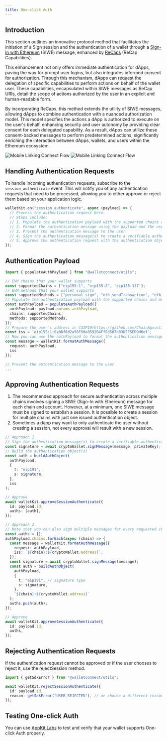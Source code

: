 ```yaml
---
title: One-click Auth
---
```


## Introduction

This section outlines an innovative protocol method that facilitates the initiation of a Sign session and the authentication of a wallet through a [Sign-In with Ethereum](https://eips.ethereum.org/EIPS/eip-4361) (SIWE) message, enhanced by [ReCaps](https://eips.ethereum.org/EIPS/eip-5573) (ReCap Capabilities).

This enhancement not only offers immediate authentication for dApps, paving the way for prompt user logins, but also integrates informed consent for authorization. Through this mechanism, dApps can request the delegation of specific capabilities to perform actions on behalf of the wallet user. These capabilities, encapsulated within SIWE messages as ReCap URIs, detail the scope of actions authorized by the user in an explicit and human-readable form.

By incorporating ReCaps, this method extends the utility of SIWE messages, allowing dApps to combine authentication with a nuanced authorization model. This model specifies the actions a dApp is authorized to execute on the user's behalf, enhancing security and user autonomy by providing clear consent for each delegated capability. As a result, dApps can utilize these consent-backed messages to perform predetermined actions, significantly enriching the interaction between dApps, wallets, and users within the Ethereum ecosystem.

<Frame>
  <img alt="Mobile Linking Connect Flow" className="block dark:hidden" src="/images/w3w/authenticatedSessions-light.png" />
  <img alt="Mobile Linking Connect Flow" className="hidden dark:block" src="/images/w3w/authenticatedSessions-dark.png" />
</Frame>

## Handling Authentication Requests

To handle incoming authentication requests, subscribe to the `session_authenticate` event. This will notify you of any authentication requests that need to be processed, allowing you to either approve or reject them based on your application logic.

```typescript
walletKit.on("session_authenticate", async (payload) => {
  // Process the authentication request here.
  // Steps include:
  // 1. Populate the authentication payload with the supported chains and methods
  // 2. Format the authentication message using the payload and the user's account
  // 3. Present the authentication message to the user
  // 4. Sign the authentication message(s) to create a verifiable authentication object(s)
  // 5. Approve the authentication request with the authentication object(s)
});
```

## Authentication Payload

```typescript
import { populateAuthPayload } from "@walletconnect/utils";

// EVM chains that your wallet supports
const supportedChains = ["eip155:1", "eip155:2", 'eip155:137'];
// EVM methods that your wallet supports
const supportedMethods = ["personal_sign", "eth_sendTransaction", "eth_signTypedData"];
// Populate the authentication payload with the supported chains and methods
const authPayload = populateAuthPayload({
  authPayload: payload.params.authPayload,
  chains: supportedChains,
  methods: supportedMethods,
});
// Prepare the user's address in CAIP10(https://github.com/ChainAgnostic/CAIPs/blob/main/CAIPs/caip-10.md) format
const iss = `eip155:1:0x0Df6d2a56F90e8592B4FfEd587dB3D5F5ED9d6ef`;
// Now you can use the authPayload to format the authentication message
const message = walletKit.formatAuthMessage({
  request: authPayload,
  iss
});

// Present the authentication message to the user
...
```

## Approving Authentication Requests

<Note>

1. The recommended approach for secure authentication across multiple chains involves signing a SIWE (Sign-In with Ethereum) message for each chain and account. However, at a minimum, one SIWE message must be signed to establish a session. It is possible to create a session for multiple chains with just one issued authentication object.
2. Sometimes a dapp may want to only authenticate the user without creating a session, not every approval will result with a new session.

</Note>

```typescript
// Approach 1
// Sign the authentication message(s) to create a verifiable authentication object(s)
const signature = await cryptoWallet.signMessage(message, privateKey);
// Build the authentication object(s)
const auth = buildAuthObject(
  authPayload,
  {
    t: "eip191",
    s: signature,
  },
  iss
);

// Approve
await walletKit.approveSessionAuthenticate({
  id: payload.id,
  auths: [auth],
});

// Approach 2
// Note that you can also sign multiple messages for every requested chain/address pair
const auths = [];
authPayload.chains.forEach(async (chain) => {
  const message = walletKit.formatAuthMessage({
    request: authPayload,
    iss: `${chain}:${cryptoWallet.address}`,
  });
  const signature = await cryptoWallet.signMessage(message);
  const auth = buildAuthObject(
    authPayload,
    {
      t: "eip191", // signature type
      s: signature,
    },
    `${chain}:${cryptoWallet.address}`
  );
  auths.push(auth);
});

// Approve
await walletKit.approveSessionAuthenticate({
  id: payload.id,
  auths,
});
```

## Rejecting Authentication Requests

If the authentication request cannot be approved or if the user chooses to reject it, use the rejectSession method.

```typescript
import { getSdkError } from "@walletconnect/utils";

await walletKit.rejectSessionAuthenticate({
  id: payload.id,
  reason: getSdkError("USER_REJECTED"), // or choose a different reason if applicable
});
```

## Testing One-click Auth

You can use [AppKit Labs](https://appkit-lab.reown.com/appkit/?name=ethers-siwe) to test and verify that your wallet supports One-click Auth properly.

<Card
  title="Test One-click Auth"
  href="https://appkit-lab.reown.com/appkit/?name=ethers-siwe"
/>
